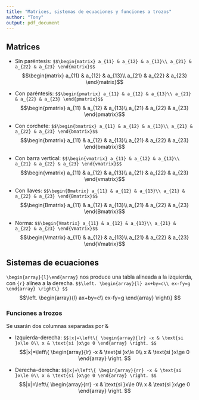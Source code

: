 ```yaml
---
title: "Matrices, sistemas de ecuaciones y funciones a trozos"
author: "Tony"
output: pdf_document
---
```



## Matrices

- Sin paréntesis: `$$\begin{matrix}
a_{11} & a_{12} & a_{13}\\
a_{21} & a_{22} & a_{23}
\end{matrix}$$`
\newline
$$\begin{matrix}
a_{11} & a_{12} & a_{13}\\
a_{21} & a_{22} & a_{23}
\end{matrix}$$

- Con paréntesis: `$$\begin{pmatrix}
a_{11} & a_{12} & a_{13}\\
a_{21} & a_{22} & a_{23}
\end{pmatrix}$$`
\newline
$$\begin{pmatrix}
a_{11} & a_{12} & a_{13}\\
a_{21} & a_{22} & a_{23}
\end{pmatrix}$$

- Con corchete: `$$\begin{bmatrix}
a_{11} & a_{12} & a_{13}\\
a_{21} & a_{22} & a_{23}
\end{bmatrix}$$`
\newline
$$\begin{bmatrix}
a_{11} & a_{12} & a_{13}\\
a_{21} & a_{22} & a_{23}
\end{bmatrix}$$

- Con barra vertical: `$$\begin{vmatrix}
a_{11} & a_{12} & a_{13}\\
a_{21} & a_{22} & a_{23}
\end{vmatrix}$$`
\newline
$$\begin{vmatrix}
a_{11} & a_{12} & a_{13}\\
a_{21} & a_{22} & a_{23}
\end{vmatrix}$$

- Con llaves: `$$\begin{Bmatrix}
a_{11} & a_{12} & a_{13}\\
a_{21} & a_{22} & a_{23}
\end{Bmatrix}$$`
\newline
$$\begin{Bmatrix}
a_{11} & a_{12} & a_{13}\\
a_{21} & a_{22} & a_{23}
\end{Bmatrix}$$

- Norma: `$$\begin{Vmatrix}
a_{11} & a_{12} & a_{13}\\
a_{21} & a_{22} & a_{23}
\end{Vmatrix}$$`
\newline
$$\begin{Vmatrix}
a_{11} & a_{12} & a_{13}\\
a_{21} & a_{22} & a_{23}
\end{Vmatrix}$$


## Sistemas de ecuaciones

`\begin{array}{l}\end{array}` nos produce una tabla alineada a la izquierda, con `{r}` alínea a la derecha.
`$$\left.
\begin{array}{l}
ax+by=c\\
ex-fy=g
\end{array}
\right\}
$$`
\newline
$$\left.
\begin{array}{l}
ax+by=c\\
ex-fy=g
\end{array}
\right\}
$$

### Funciones a trozos
Se usarán dos columnas separadas por $\&$

- Izquierda-derecha:
`$$|x|=\left\{
\begin{array}{lr}
-x & \text{si }x\le 0\\
x & \text{si }x\ge 0
\end{array}
\right.
$$`
\newline
$$|x|=\left\{
\begin{array}{lr}
-x & \text{si }x\le 0\\
x & \text{si }x\ge 0
\end{array}
\right.
$$

- Derecha-derecha:
`$$|x|=\left\{
\begin{array}{rr}
-x & \text{si }x\le 0\\
x & \text{si }x\ge 0
\end{array}
\right.
$$`
\newline
$$|x|=\left\{
\begin{array}{rr}
-x & \text{si }x\le 0\\
x & \text{si }x\ge 0
\end{array}
\right.
$$